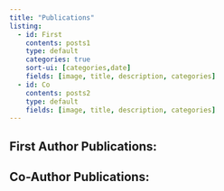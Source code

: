 ```yaml
---
title: "Publications"
listing:
  - id: First
    contents: posts1
    type: default
    categories: true
    sort-ui: [categories,date]
    fields: [image, title, description, categories]
  - id: Co
    contents: posts2
    type: default
    fields: [image, title, description, categories]
---
```


## First Author Publications:

::: {#First}

:::

## Co-Author Publications:

::: {#Co}

:::
